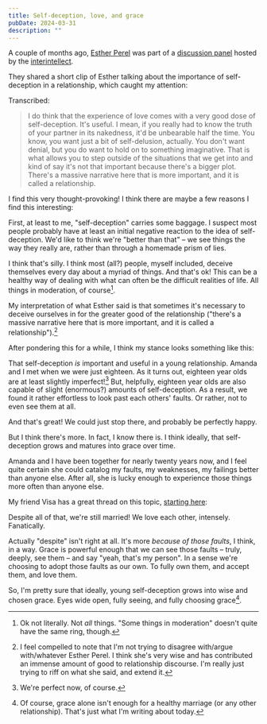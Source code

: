 ```yaml
---
title: Self-deception, love, and grace
pubDate: 2024-03-31
description: ""
---
```



A couple of months ago, [Esther Perel](https://twitter.com/EstherPerel) was part of a [discussion panel]() hosted by the [interintellect](https://interintellect.com/).

They shared a short clip of Esther talking about the importance of self-deception in a relationship, which caught my attention: <Tweet id="https://twitter.com/interintellect_/status/1769725624359198768" />

Transcribed:

> I do think that the experience of love comes with a very good dose of self-deception. It's useful. I mean, if you really had to know the truth of your partner in its nakedness, it'd be unbearable half the time. You know, you want just a bit of self-delusion, actually. You don't want denial, but you do want to hold on to something imaginative. That is what allows you to step outside of the situations that we get into and kind of say it's not that important because there's a bigger plot. There's a massive narrative here that is more important, and it is called a relationship.

I find this very thought-provoking! I think there are maybe a few reasons I find this interesting:

First, at least to me, "self-deception" carries some baggage. I suspect most people probably have at least an initial negative reaction to the idea of self-deception. We'd like to think we're "better than that" – we see things the way they really are, rather than through a homemade prism of lies.

I think that's silly. I think most (all?) people, myself included, deceive themselves every day about a myriad of things. And that's ok! This can be a healthy way of dealing with what can often be the difficult realities of life. All things in moderation, of course[^1].

My interpretation of what Esther said is that sometimes it's necessary to deceive ourselves in for the greater good of the relationship ("there's a massive narrative here that is more important, and it is called a relationship").[^3]

After pondering this for a while, I think my stance looks something like this:

That self-deception _is_ important and useful in a young relationship. Amanda and I met when we were just eighteen. As it turns out, eighteen year olds are at least slightly imperfect![^2] But, helpfully, eighteen year olds are also capable of slight (enormous?) amounts of self-deception. As a result, we found it rather effortless to look past each others' faults. Or rather, not to even see them at all.

And that's great! We could just stop there, and probably be perfectly happy.

But I think there's more. In fact, I know there is. I think ideally, that self-deception grows and matures into grace over time.

Amanda and I have been together for nearly twenty years now, and I feel quite certain she could catalog my faults, my weaknesses, my failings better than anyone else. After all, she is lucky enough to experience those things more often than anyone else.

My friend Visa has a great thread on this topic, [starting here](https://twitter.com/visakanv/status/1060046145936777217_):

<Tweet id="https://twitter.com/visakanv/status/1060046145936777217" />

Despite all of that, we're still married! We love each other, intensely. Fanatically.

Actually "despite" isn't right at all. It's more _because of those faults_, I think, in a way. Grace is powerful enough that we can see those faults – truly, deeply, see them – and say "yeah, that's my person". In a sense we're choosing to adopt those faults as our own. To fully own them, and accept them, and love them.

So, I'm pretty sure that ideally, young self-deception grows into wise and chosen grace. Eyes wide open, fully seeing, and fully choosing grace[^4].

[^1]: Ok not literally. Not _all_ things. "Some things in moderation" doesn't quite have the same ring, though.
[^2]: We're perfect now, of course.
[^3]: I feel compelled to note that I'm not trying to disagree with/argue with/whatever Esther Perel. I think she's very wise and has contributed an immense amount of good to relationship discourse. I'm really just trying to riff on what she said, and extend it.
[^4]: Of course, grace alone isn't enough for a healthy marriage (or any other relationship). That's just what I'm writing about today.
